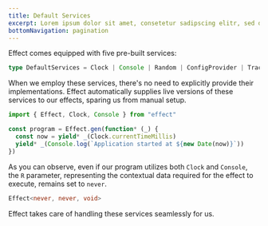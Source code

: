 ```yaml
---
title: Default Services
excerpt: Lorem ipsum dolor sit amet, consetetur sadipscing elitr, sed diam nonumy eirmod tempor invidunt ut labore.
bottomNavigation: pagination
---
```


Effect comes equipped with five pre-built services:

```ts
type DefaultServices = Clock | Console | Random | ConfigProvider | Tracer
```

When we employ these services, there's no need to explicitly provide their implementations. Effect automatically supplies live versions of these services to our effects, sparing us from manual setup.

```ts twoslash
import { Effect, Clock, Console } from "effect"

const program = Effect.gen(function* (_) {
  const now = yield* _(Clock.currentTimeMillis)
  yield* _(Console.log(`Application started at ${new Date(now)}`))
})
```

As you can observe, even if our program utilizes both `Clock` and `Console`, the `R` parameter, representing the contextual data required for the effect to execute, remains set to `never`.

```ts
Effect<never, never, void>
```

Effect takes care of handling these services seamlessly for us.
